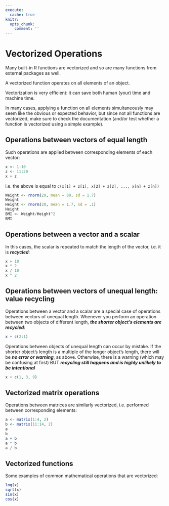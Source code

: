 ```yaml
---
execute:
  cache: true
knitr:
  opts_chunk: 
    comment: ''
---
```

# Vectorized Operations {#sec-vectorization}

Many built-in R functions are vectorized and so are many functions from external 
packages as well.

::: callout-info
A vectorized function operates on all elements of an object.
:::

Vectorization is very efficient: it can save both human (your) time and machine 
time.

::: callout-tip
In many cases, applying a function on all elements simultaneously may seem like the
obvious or expected behavior, but since not all functions are vectorized, make 
sure to check the documentation (and/or test whether a function is vectorized using a 
simple example).
:::

## Operations between vectors of equal length

Such operations are applied between corresponding elements of each vector:

```r
x <- 1:10
z <- 11:20
x + z
```

i.e. the above is equal to `c(x[1] + z[1], x[2] + z[2], ..., x[n] + z[n])`

```r
Weight <- rnorm(20, mean = 80, sd = 1.7)
Weight
Height <- rnorm(20, mean = 1.7, sd = .1)
Height
BMI <- Weight/Height^2
BMI
```

## Operations between a vector and a scalar

In this cases, the scalar is repeated to match the length of the vector, 
i.e. it is ***recycled***:

```r
x + 10
x * 2
x / 10
x ^ 2
```

## Operations between vectors of unequal length: **value recycling**

Operations between a vector and a scalar are a special case of operations 
between vectors of unequal length. Whenever you perform an operation between 
two objects of different length, 
***the shorter object's elements are recycled***:

```r
x + c(2:1)
```

:::callout-caution
Operations between objects of unequal length can occur by mistake. If the 
shorter object's length is a multiple of the longer object's length, there will 
be ***no error or warning***, as above. Otherwise, 
there is a warning (which may be confusing at first) BUT 
***recycling still happens and is highly unlikely to be intentional***
:::

```r
x + c(1, 3, 9)
```

## Vectorized matrix operations

Operations between matrices are similarly vectorized, i.e. performed between 
corresponding elements:

```r
a <- matrix(1:4, 2)
b <- matrix(11:14, 2)
a
b
a + b
a * b
a / b
```

## Vectorized functions

Some examples of common mathematical operations that are vectorized:

```r
log(x)
sqrt(x)
sin(x)
cos(x)
```
